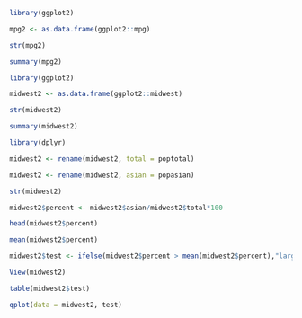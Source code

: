 ```r
library(ggplot2)
```

```r
mpg2 <- as.data.frame(ggplot2::mpg)
```

```r
str(mpg2)
```

```r
summary(mpg2)
```

```r
library(ggplot2)
```

```r
midwest2 <- as.data.frame(ggplot2::midwest)
```

```r
str(midwest2)
```

```r
summary(midwest2)
```

```r
library(dplyr)
```

```r
midwest2 <- rename(midwest2, total = poptotal)
```

```r
midwest2 <- rename(midwest2, asian = popasian)
```

```r
str(midwest2)
```

```r
midwest2$percent <- midwest2$asian/midwest2$total*100
```

```r
head(midwest2$percent)
```

```r
mean(midwest2$percent)
```

```r
midwest2$test <- ifelse(midwest2$percent > mean(midwest2$percent),"large","small")
```

```r
View(midwest2)
```

```r
table(midwest2$test)
```

```r
qplot(data = midwest2, test)
```

```r

```






